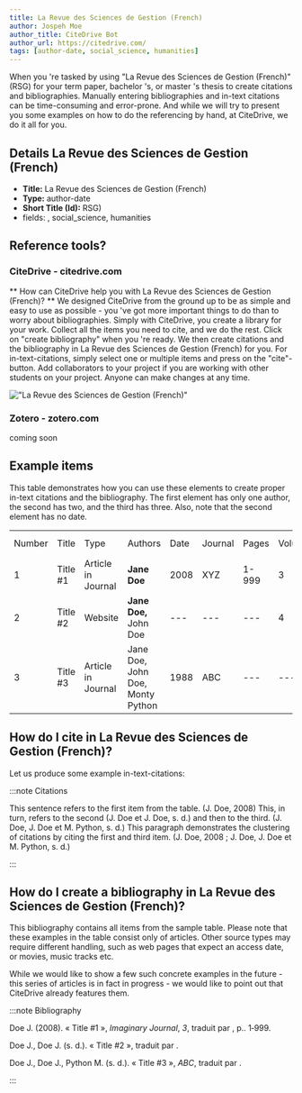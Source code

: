 ```yaml
---
title: La Revue des Sciences de Gestion (French)
author: Jospeh Moe
author_title: CiteDrive Bot
author_url: https://citedrive.com/
tags: [author-date, social_science, humanities]
---
```


When you 're tasked by using "La Revue des Sciences de Gestion (French)" (RSG) for your term paper, bachelor 's, or master 's thesis to create citations and bibliographies.
Manually entering bibliographies and in-text citations can be time-consuming and error-prone. And while we will try to present you some examples on how to do the referencing by hand, at CiteDrive, we do it all for you.

## Details  La Revue des Sciences de Gestion (French)
* **Title:** La Revue des Sciences de Gestion (French)
* **Type:** author-date
* **Short Title (Id):** RSG)
* fields: , social_science, humanities

## Reference tools?
### CiteDrive - citedrive.com
** How can CiteDrive help you with La Revue des Sciences de Gestion (French)? **
We designed CiteDrive from the ground up to be as simple and easy to use as possible - you 've got more important things to do than to worry about bibliographies. Simply with CiteDrive, you create a library for your work. Collect all the items you need to cite, and we do the rest. Click on "create bibliography" when you 're ready. We then create citations and the bibliography in La Revue des Sciences de Gestion (French) for you. For in-text-citations, simply select one or multiple items and press on the "cite"-button. Add collaborators to your project if you are working with other students on your project. Anyone can make changes at any time.


!["La Revue des Sciences de Gestion (French)"](images/la-revue-des-sciences-de-gestion-french.svg "Choose La Revue des Sciences de Gestion (French) in the CiteDrive App")

### Zotero - zotero.com

coming soon

## Example items

This table demonstrates how you can use these elements to create proper in-text citations and the bibliography. The first element has only one author, the second has two, and the third has three. Also, note that the second element has no date.


<table>
  <tr>
   <td>Number
   </td>
   <td>Title
   </td>
   <td>Type
   </td>
   <td>Authors
   </td>
   <td>Date
   </td>
   <td>Journal
   </td>
   <td>Pages
   </td>
   <td>Volume
   </td>
   <td>Issue
   </td>
   <td>Access Date
   </td>
  </tr>
  <tr>
   <td>1
   </td>
   <td>Title #1
   </td>
   <td>Article in Journal
   </td>
   <td><strong>Jane Doe</strong>
   </td>
   <td>2008
   </td>
   <td>XYZ
   </td>
   <td>1-999
   </td>
   <td>3
   </td>
   <td>2
   </td>
   <td>--
   </td>
  </tr>
  <tr>
   <td>
2
   </td>
   <td>Title #2
   </td>
   <td>Website
   </td>
   <td><strong>Jane Doe, </strong>John Doe
   </td>
   <td>---
   </td>
   <td>---
   </td>
   <td>---
   </td>
   <td>4
   </td>
   <td>---
   </td>
   <td>2020-05-01
   </td>
  </tr>
  <tr>
   <td>3
   </td>
   <td>Title #3
   </td>
   <td>Article in Journal
   </td>
   <td>Jane Doe, John Doe, Monty Python
   </td>
   <td>1988
   </td>
   <td>ABC
   </td>
   <td>---
   </td>
   <td>---
   </td>
   <td>16
   </td>
   <td>---
   </td>
  </tr>
</table>



## How do I cite in  La Revue des Sciences de Gestion (French)?

Let us produce some example in-text-citations:

:::note Citations


This sentence refers to the first item from the table. (J. Doe, 2008) This, in turn, refers to the second (J. Doe et J. Doe, s. d.)
and then to the third.  (J. Doe, J. Doe et M. Python, s. d.)
This paragraph demonstrates the clustering of citations by citing the first and third item. (J. Doe, 2008 ; J. Doe, J. Doe et M. Python, s. d.)

:::

## How do I create a bibliography in La Revue des Sciences de Gestion (French)?

This bibliography contains all items from the sample table. Please note that these examples in the table consist only of articles. Other source types may require different handling, such as web pages that expect an access date, or movies, music tracks etc.

While we would like to show a few such concrete examples in the future - this series of articles is in fact in progress - we would like to point out that CiteDrive already features them.

:::note Bibliography

Doe J.  (2008). « Title #1 », <i>Imaginary Journal</i>, <i>3</i>, traduit par , p.. 1‑999.

Doe J., Doe J.  (s. d.). « Title #2 », traduit par .

Doe J., Doe J., Python M.  (s. d.). « Title #3 », <i>ABC</i>, traduit par .



:::


        